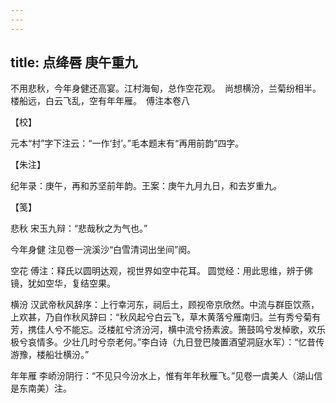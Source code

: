 ```yaml
---
---
---
```

title: 点绛唇 庚午重九
---







不用悲秋，今年身健还高宴。江村海甸，总作空花观。　尚想横汾，兰菊纷相半。楼船远，白云飞乱，空有年年雁。　傅注本卷八





【校】


元本“村”字下注云：“一作‘封’。”毛本题末有“再用前韵”四字。





【朱注】


纪年录：庚午，再和苏坚前年韵。王案：庚午九月九日，和去岁重九。





【笺】


悲秋 宋玉九辩：“悲哉秋之为气也。”

今年身健 注见卷一浣溪沙“白雪清词出坐间”阕。

空花 傅注：释氏以圆明达观，视世界如空中花耳。 圆觉经：用此思维，辨于佛镜，犹如空华，复结空果。

横汾 汉武帝秋风辞序：上行幸河东，祠后土，顾视帝京欣然。中流与群臣饮燕，上欢甚，乃自作秋风辞曰：“秋风起兮白云飞，草木黄落兮雁南归。兰有秀兮菊有芳，携佳人兮不能忘。泛楼舡兮济汾河，横中流兮扬素波。箫鼓鸣兮发棹歌，欢乐极兮哀情多。少壮几时兮奈老何。”李白诗（九日登巴陵置酒望洞庭水军）：“忆昔传游豫，楼船壮横汾。”

年年雁 李峤汾阴行：“不见只今汾水上，惟有年年秋雁飞。”见卷一虞美人（湖山信是东南美）注。